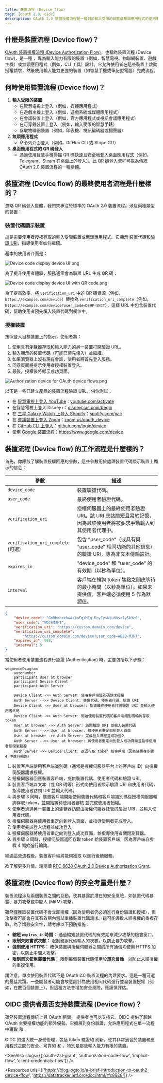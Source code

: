 ```yaml
---
title: 裝置流程 (Device flow)
tags: [oauth 2.0, oidc]
description: OAuth 2.0 裝置授權流程是一種對於輸入受限的裝置或無頭應用程式的使用者友好登入方法。透過驗證唯一的裝置代碼，使使用者能夠透過具有完整使用者介面的次要裝置授權裝置。
---
```


## 什麼是裝置流程 (Device flow)？

[OAuth 裝置授權流程 (Device Authorization Flow)](https://www.rfc-editor.org/rfc/rfc8628)，也稱為裝置流程 (Device flow)，是一種 <Ref slug="oauth-2.0-grant" />，專為輸入能力有限的裝置（例如，智慧電視、物聯網裝置、遊戲主機）或無頭應用程式（例如，CLI 工具）設計。它允許使用者在這些裝置上啟動 <Ref slug="authorization-request">授權請求</Ref>，然後使用輸入能力更強的裝置（如智慧手機或筆記型電腦）完成流程。

## 何時使用裝置流程 (Device flow)？

1. **輸入受限的裝置**
    - 在智慧電視上登入（例如，媒體應用程式）
    - 在遊戲主機上登入（例如，遊戲系統或媒體應用程式）
    - 在會議裝置上登入（例如，官方應用程式或視訊會議應用程式）
    - 在可穿戴裝置上登入（例如，輸入受限的智慧手錶）
    - 存取物聯網裝置（例如，印表機、視訊編碼器或揚聲器）
2. **無頭應用程式**
    - 命令列介面登入（例如，GitHub CLI 或 Stripe CLI）
3. **桌面應用程式的 QR 碼登入**
    - 通過使用智慧手機掃描 QR 碼快速且安全地登入桌面應用程式（例如，Telegram、Steam 在桌面上的登入）。此 QR 碼登入流程可視為傳統 OAuth 2.0 裝置流程的一種變體。

## 裝置流程 (Device flow) 的最終使用者流程是什麼樣的？

忽略 QR 碼登入變體，我們來專注於標準的 OAuth 2.0 裝置流程。涉及兩種類型的裝置：

### 裝置代碼顯示裝置

這是需要使用者授權存取的輸入受限裝置或無頭應用程式。它顯示 [裝置代碼和驗證 URI](#what-does-device-flow-workflow-look-like)，指導使用者如何繼續。

基本的使用者介面是：

![Device code display device UI.png](https://uploads.strapi.logto.io/Device_code_display_device_default_cda216b1a3.png)

為了提升使用者體驗，服務通常會為驗證 URL 生成 QR 碼：

![Device code display device UI with QR code.png](https://uploads.strapi.logto.io/Device_code_display_device_QR_code_3c9219e24c.png)

為了提高效率，將 `verification_uri` 中的 QR 碼資源（例如，`https://example.com/device`）替換為 `verification_uri_complete`（例如，`https://example.com/device?user_code=DSHP-SNCT`），這樣 URL 中包含裝置代碼，幫助使用者預先填入裝置代碼到欄位中。

### 授權裝置

按照登入目標裝置上的指示，使用者將：

1. 使用具有瀏覽器存取和輸入能力的另一裝置打開驗證 URL。
2. 輸入顯示的裝置代碼（可能已預先填入）並繼續。
3. 如果瀏覽器上沒有現有會話，使用者將首先登入服務。
4. 同意頁面將提示使用者授權裝置登入。
5. 最後，授權後將顯示成功頁面。

![Authorization device for OAuth device flows.png](https://uploads.strapi.logto.io/Authorization_device_for_O_Auth_device_flows_f1e7a42fc7.png)

以下是一些已建立產品的裝置流程驗證 URL，供你測試：

- 在 [智慧電視上登入 YouTube](https://www.youtube.com/watch?v=yTcuazSy5Cs)：[youtube.com/activate](https://youtube.com/activate)
- 在智慧電視上登入 Disney+：[disneyplus.com/begin](https://disneyplus.com/begin)
- 在 [三星 Galaxy Watch 上登入 Shopify](https://www.drmare.com/spotify-music/spotify-on-galaxy-watch.html)：[spotify.com/pair](https://spotify.com/pair)
- 在 [會議裝置上登入 Zoom](https://developers.zoom.us/blog/device-authorization/)：[zoom.us/oauth_device](https://zoom.us/oauth_device)
- 在 [GitHub CLI 上登入](https://docs.github.com/en/apps/oauth-apps/building-oauth-apps/authorizing-oauth-apps#device-flow)：[github.com/login/device](https://github.com/login/device)
- 使用 [Google 裝置流程](https://www.oauth.com/oauth2-servers/device-flow/user-flow/)：https://www.google.com/device

## 裝置流程 (Device flow) 的工作流程是什麼樣的？

首先，你應該了解裝置授權回應的參數，這些參數用於處理裝置代碼顯示裝置上顯示的信息：

| 參數                                   | 描述                                                                                                                                                                    |
| -------------------------------------- | ----------------------------------------------------------------------------------------------------------------------------------------------------------------------- |
| `device_code`                          | 裝置驗證代碼。                                                                                                                                                          |
| `user_code`                            | 最終使用者驗證代碼。                                                                                                                                                    |
| `verification_uri`                     | 授權伺服器上的最終使用者驗證 URI。該 URI 應該簡短且易於記憶，因為最終使用者將被要求手動輸入到其使用者代理中。                                                          |
| `verification_uri_complete` (可選)     | 包含 "user_code"（或具有與 "user_code" 相同功能的其他信息）的驗證 URI，專為非文本傳輸設計。                                                                              |
| `expires_in`                           | "device_code" 和 "user_code" 的有效期（以秒為單位）。                                                                                                                   |
| `interval`                             | 客戶端在輪詢 token 端點之間應等待的最小時間（以秒為單位）。如果未提供值，客戶端必須使用 5 作為默認值。                                                                  |

```json
{
    "device_code": "GmRhmhcxhwAzkoEqiMEg_DnyEysNkuNhszIySk9eS",
    "user_code": "WDJBMJHT",
    "verification_uri": "https://custom.domain.com/device",
    "verification_uri_complete":
        "https://custom.domain.com/device?user_code=WDJB-MJHT",
    "expires_in": 900,
    "interval": 5
}
```

當使用者使用裝置流程進行認證 (Authentication) 時，主要包括以下步驟：

```mermaid
sequenceDiagram
	autonumber
	participant User at browser
	participant Device Client
	participant Auth Server

	Device Client ->> Auth Server: 使用客戶端識別碼請求授權
	Auth Server -->> Device Client: 裝置代碼、使用者代碼、驗證 URI
	Device Client ->> User at browser: 指導最終使用者打開驗證 URI 並輸入使用者代碼
	Device Client ->> Auth Server: 開始使用裝置代碼和客戶端識別碼輪詢存取 token
	User at browser ->> Auth Server: 訪問驗證 URI 並輸入裝置代碼
	Auth Server -->> User at browser: 將使用者重定向到登入頁面
	User at browser ->> Auth Server: 完成登入流程並成功登入
	Auth Server -->> User at browser: 將使用者重定向到登入成功頁面並指導使用者關閉瀏覽器
	Auth Server ->> Device Client: 返回存取 token 給客戶端（因為裝置在步驟 4 中進行輪詢）
```

1. 裝置客戶端使用客戶端識別碼（通常是授權伺服器平台上的客戶端 ID）向授權伺服器請求授權。
2. 授權伺服器回應裝置客戶端，提供裝置代碼、使用者代碼和驗證 URI。
3. 裝置客戶端以文本（或 QR 碼等）形式向使用者顯示驗證 URI 和使用者代碼，指導使用者訪問 URI 並輸入代碼。
4. 與步驟 3 同時，裝置客戶端開始使用裝置代碼和客戶端識別碼從授權伺服器輪詢存取 token，並開始等待使用者審核 <Ref slug="authorization-request" /> 並完成使用者授權。
5. 使用者通過另一裝置上的瀏覽器訪問由授權伺服器託管的驗證 URI，並輸入使用者代碼。
6. 授權伺服器將使用者重定向到登入頁面，並指導使用者完成登入。
7. 使用者完成登入流程並成功登入。
8. 授權伺服器將使用者重定向到登入成功頁面，並指導使用者關閉瀏覽器。
9. 與步驟 8 同時，授權伺服器返回存取 token 給裝置客戶端，因為客戶端自步驟 4 開始進行輪詢。

經過這些流程後，裝置客戶端將能夠獲取 <Ref slug="access-token" /> 以進行後續服務。

欲了解更多詳情，請閱讀 [RFC 8628 OAuth 2.0 Device Authorization Grant](https://datatracker.ietf.org/doc/html/rfc8628#autoid-3)。

## 裝置流程 (Device flow) 的安全考量是什麼？

裝置流程涉及兩個裝置之間的互動，使其暴露於潛在的安全風險，如裝置代碼暴露、暴力攻擊或中間人 (MitM) 攻擊。

雖然僅獲取裝置代碼不會立即授權（因為使用者仍必須進行身份驗證和授權），但攻擊者可能會在其有效期內嘗試重播裝置代碼請求。這可能導致未經授權的重複存取。為了增強安全性，請考慮以下預防措施：

- **縮短 `expires_in` 時間：** 通過縮短裝置代碼的有效期來減少攻擊的機會窗口。
- **限制失敗嘗試次數：** 限制錯誤代碼輸入的次數，以防止暴力攻擊。
- **強制使用 HTTPS：** 確保裝置與授權伺服器之間的所有通信均使用 HTTPS 加密，以防止中間人攻擊。
- **限制單次使用裝置代碼：** 限制每個裝置代碼僅用於**單次會話**，以防止未經授權的重複使用。

請注意，單次使用裝置代碼不是 OAuth 2.0 裝置流程的內建要求。這是一種可選的最佳實踐。一些開發者可能會故意設計為使用相同代碼進行並發裝置授權（例如，在數百個裝置上），但這種方法會增加安全風險，應謹慎評估。

## OIDC 提供者是否支持裝置流程 (Device flow)？

雖然裝置流程傳統上與 OAuth 相關，<Ref slug="openid-connect" /> 提供者也可以支持它。OIDC 提供了超越 OAuth 主要授權功能的額外優勢。它擴展到身份驗證，允許應用程式在單一流程中獲取 <Ref slug="access-token" /> 和 <Ref slug="id-token" />。

OIDC 的強大統一身份管理，包括 token 驗證和 <Ref slug="refresh-token">刷新</Ref>，使其非常適合於裝置和應用程式之間的安全、可靠的 <Ref slug="authentication" /> 和 <Ref slug="authorization" />，特別是那些輸入能力有限的裝置。

<SeeAlso slugs={['oauth-2.0-grant', 'authorization-code-flow', 'implicit-flow', 'client-credentials-flow']} />

<Resources urls={['https://blog.logto.io/a-brief-introduction-to-oauth2-device-flow', 'https://datatracker.ietf.org/doc/html/rfc8628']} />